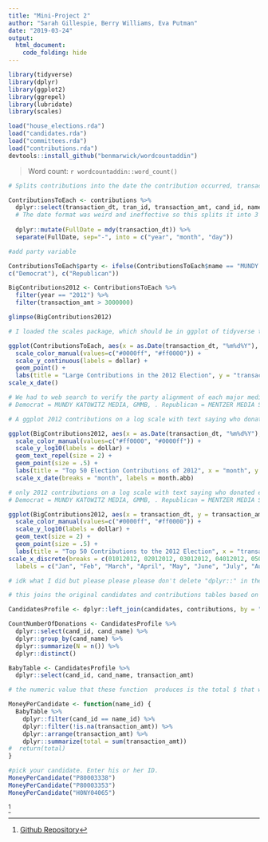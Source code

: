 ```yaml
---
title: "Mini-Project 2"
author: "Sarah Gillespie, Berry Williams, Eva Putman"
date: "2019-03-24"
output: 
  html_document:
    code_folding: hide
---
```



```r
library(tidyverse)
library(dplyr)
library(ggplot2)
library(ggrepel)
library(lubridate)
library(scales)
```

```r
load("house_elections.rda")
load("candidates.rda")
load("committees.rda")
load("contributions.rda")
devtools::install_github("benmarwick/wordcountaddin")
```

> Word count: `r wordcountaddin::word_count()`


```r

# Splits contributions into the date the contribution occurred, transaction amount, and the the recipient's ID

ContributionsToEach <- contributions %>%
  dplyr::select(transaction_dt, tran_id, transaction_amt, cand_id, name) %>%
  # The date format was weird and ineffective so this splits it into 3 columns, for year, month, and day. I used "lubridate" which should be part of tidyverse
  
  dplyr::mutate(FullDate = mdy(transaction_dt)) %>%
  separate(FullDate, sep="-", into = c("year", "month", "day"))

#add party variable

ContributionsToEach$party <- ifelse(ContributionsToEach$name == "MUNDY KATOWITZ MEDIA, INC.," | ContributionsToEach$name == "GMMB", 
c("Democrat"), c("Republican"))

BigContributions2012 <- ContributionsToEach %>%
  filter(year == "2012") %>%
  filter(transaction_amt > 3000000)
```
 
 
```r
glimpse(BigContributions2012)
```

```r
# I loaded the scales package, which should be in ggplot of tidyverse to make the transaction amount be in dollars and not exponents

ggplot(ContributionsToEach, aes(x = as.Date(transaction_dt, "%m%d%Y"), y = transaction_amt, color = party)) + 
  scale_color_manual(values=c("#0000ff", "#ff0000")) +
  scale_y_continuous(labels = dollar) +
  geom_point() +
  labs(title = "Large Contributions in the 2012 Election", y = "transaction amount", x = "transaction date") +
scale_x_date()
```


```r

# We had to web search to verify the party alignment of each major media company
# Democrat = MUNDY KATOWITZ MEDIA, GMMB, . Republican = MENTZER MEDIA SERVICES,CROSSROADS MEDIA, NATIONAL MEDIA RESEARCH PLANNING(?), AMERICAN RAMBLER PRODUCTIONS,

# A ggplot 2012 contributions on a log scale with text saying who donated each big donation.

ggplot(BigContributions2012, aes(x = as.Date(transaction_dt, "%m%d%Y"), y = transaction_amt, label = name, color = party)) +
  scale_color_manual(values=c("#ff0000", "#0000ff")) +
  scale_y_log10(labels = dollar) +
  geom_text_repel(size = 2) +
  geom_point(size = .5) +
  labs(title = "Top 50 Election Contributions of 2012", x = "month", y = "transaction amount") +
  scale_x_date(breaks = "month", labels = month.abb)
```

```r

# only 2012 contributions on a log scale with text saying who donated each big donation.
# Democrat = MUNDY KATOWITZ MEDIA, GMMB, . Republican = MENTZER MEDIA SERVICES,CROSSROADS MEDIA, NATIONAL MEDIA RESEARCH PLANNING(?), AMERICAN RAMBLER PRODUCTIONS,

ggplot(BigContributions2012, aes(x = transaction_dt, y = transaction_amt, label = name, color = party)) +
  scale_color_manual(values=c("#0000ff", "#ff0000")) +
  scale_y_log10(labels = dollar) +
  geom_text(size = 2) +
  geom_point(size = .5) +
  labs(title = "Top 50 Contributions to the 2012 Election", x = "transaction date", y = "transaction amount") +
scale_x_discrete(breaks = c(01012012, 02012012, 03012012, 04012012, 05012012, 06012012, 07012012, 08012012, 09012012, 10012012, 11012012, 12012012),
  labels = c("Jan", "Feb", "March", "April", "May", "June", "July", "Aug", "Sept", "Oct", "Nov", "Dec"))

```

```r

# idk what I did but please please please don't delete "dplyr::" in these. It seems redundant but it's the only way it worked.

# this joins the original candidates and contributions tables based on being linked by the unique candidate ID

CandidatesProfile <- dplyr::left_join(candidates, contributions, by = "cand_id")

CountNumberOfDonations <- CandidatesProfile %>%
  dplyr::select(cand_id, cand_name) %>%
  dplyr::group_by(cand_name) %>%
  dplyr::summarize(N = n()) %>%
  dplyr::distinct()

BabyTable <- CandidatesProfile %>%
  dplyr::select(cand_id, cand_name, transaction_amt)

# the numeric value that these function  produces is the total $ that was given to each house candidate. Find it by putting in the individual's candidate ID.

MoneyPerCandidate <- function(name_id) {
  BabyTable %>%
    dplyr::filter(cand_id == name_id) %>%
    dplyr::filter(!is.na(transaction_amt)) %>%
    dplyr::arrange(transaction_amt) %>%
    dplyr::summarize(total = sum(transaction_amt))
#  return(total)
}

#pick your candidate. Enter his or her ID.
MoneyPerCandidate("P80003338")
MoneyPerCandidate("P80003353")
MoneyPerCandidate("H0NY04065")

```


^[[Github Repository](https://github.com/eputnam17/sds192-mp2)
]